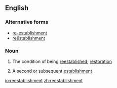 ==English==

===Alternative forms===
* [[re-establishment]]
* [[reëstablishment]]

===Noun===
{{en-noun|~}}

# {{context|uncountable|lang=en}} The condition of being [[reestablish]]ed; [[restoration]]
# {{context|countable|lang=en}} A second or subsequent [[establishment]]

[[io:reestablishment]]
[[zh:reestablishment]]